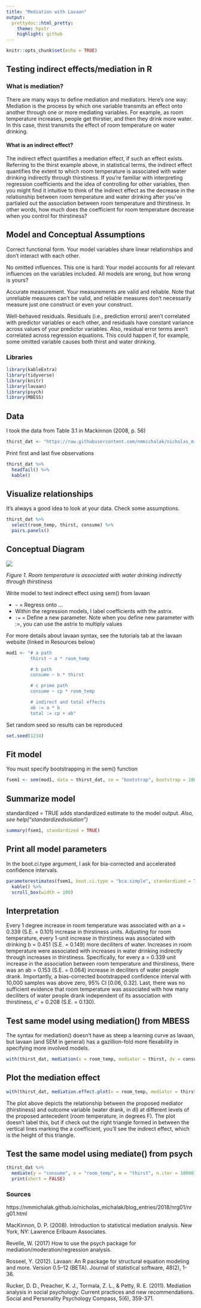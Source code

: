 ```yaml
---
title: "Mediation with Lavaan"
output:
  prettydoc::html_pretty:
    theme: hpstr
    highlight: github
---
```


```r
knitr::opts_chunk$set(echo = TRUE)
```

## Testing indirect effects/mediation in R

### What is mediation?

There are many ways to define mediation and mediators. Here's one way: Mediation is the process by which one variable transmits an effect onto another through one or more mediating variables. For example, as room temperature increases, people get thirstier, and then they drink more water. In this case, thirst transmits the effect of room temperature on water drinking.

#### What is an indirect effect?
The indirect effect quantifies a mediation effect, if such an effect exists. Referring to the thirst example above, in statistical terms, the indirect effect quantifies the extent to which room temperature is associated with water drinking indirectly through thirstiness. If you're familiar with interpreting regression coefficients and the idea of controlling for other variables, then you might find it intuitive to think of the indirect effect as the decrease in the relationship between room temperature and water drinking after you've partialed out the association between room temperature and thirstiness. In other words, how much does the coefficient for room temperature decrease when you control for thirstiness?

## Model and Conceptual Assumptions
Correct functional form. Your model variables share linear relationships and don't interact with each other.

No omitted influences. This one is hard: Your model accounts for all relevant influences on the variables included. All models are wrong, but how wrong is yours?

Accurate measurement. Your measurements are valid and reliable. Note that unreliable measures can't be valid, and reliable measures don't necessarily measure just one construct or even your construct.

Well-behaved residuals. Residuals (i.e., prediction errors) aren't correlated with predictor variables or each other, and residuals have constant variance across values of your predictor variables. Also, residual error terms aren't correlated across regression equations. This could happen if, for example, some omitted variable causes both thirst and water drinking.

### Libraries
```r
library(kableExtra)
library(tidyverse)
library(knitr)
library(lavaan)
library(psych)
library(MBESS)
```



## Data
I took the data from Table 3.1 in Mackinnon (2008, p. 56)

```r
thirst_dat <- "https://raw.githubusercontent.com/nmmichalak/nicholas_michalak/master/blog_entries/2018/nrg01/data/mackinnon_2008_t3.1.csv" %>% read_csv()
```

Print first and last five observations

```r
thirst_dat %>%
  headTail() %>%
  kable()
```


## Visualize relationships
It’s always a good idea to look at your data. Check some assumptions.

```r
thirst_dat %>%
  select(room_temp, thirst, consume) %>%
  pairs.panels()
```



## Conceptual Diagram

![](mediation.jpg)

*Figure 1. Room temperature is associated with water drinking indirectly through thirstiness*

Write model to test indirect effect using sem() from lavaan

* `~` = Regress onto …
* Within the regression models, I label coefficients with the astrix.
* `:=` = Define a new parameter. Note when you define new parameter with :=, you can use the astrix to multiply values  

For more details about lavaan syntax, see the tutorials tab at the lavaan website (linked in Resources below)

```r
mod1 <- "# a path
         thirst ~ a * room_temp

         # b path
         consume ~ b * thirst

         # c prime path 
         consume ~ cp * room_temp

         # indirect and total effects
         ab := a * b
         total := cp + ab"
```

Set random seed so results can be reproduced

```r
set.seed(1234)
```

## Fit model
You must specify bootstrapping in the sem() function

```r
fsem1 <- sem(mod1, data = thirst_dat, se = "bootstrap", bootstrap = 10000)
```


## Summarize model
standardized = TRUE adds standardized estimate to the model output. *Also, see help("standardizedsolution")*

```r
summary(fsem1, standardized = TRUE)
```

## Print all model parameters
In the boot.ci.type argument, I ask for bia-corrected and accelerated confidence intervals.

```r
parameterestimates(fsem1, boot.ci.type = "bca.simple", standardized = TRUE) %>%
  kable() %>%
  scroll_box(width = 100)
```

## Interpretation
Every 1 degree increase in room temperature was associated with an a = 0.339 (S.E. = 0.101) increase in thirstiness units. Adjusting for room temperature, every 1-unit increase in thirstiness was associated with drinking b = 0.451 (S.E. = 0.149) more deciliters of water. Increases in room temperature were associated with increases in water drinking indirectly through increases in thirstiness. Specifically, for every a = 0.339 unit increase in the association between room temperature and thirstiness, there was an ab = 0.153 (S.E. = 0.064) increase in deciliters of water people drank. Importantly, a bias-corrected bootstrapped confidence interval with 10,000 samples was above zero, 95% CI [0.06, 0.32]. Last, there was no sufficient evidence that room temperature was associated with how many deciliters of water people drank independent of its association with thirstiness, c’ = 0.208 (S.E. = 0.130).

## Test same model using mediation() from MBESS
The syntax for mediation() doesn’t have as steep a learning curve as lavaan, but lavaan (and SEM in general) has a gazillion-fold more flexability in specifying more involved models.

```r
with(thirst_dat, mediation(x = room_temp, mediator = thirst, dv = consume, bootstrap = TRUE, which.boot = "BCa", B = 10000))
```

## Plot the mediation effect
```r
with(thirst_dat, mediation.effect.plot(x = room_temp, mediator = thirst, dv = consume, ylab = "Water Drank (dl)", xlab = "Thirstiness (1/5 = Not at all thirty/Very thirsty)"))
```

The plot above depicts the relationship between the proposed mediator (thirstiness) and outcome variable (water drank, in dl) at different levels of the proposed antecedent (room temperature, in degrees F). The plot doesn’t label this, but if check out the right triangle formed in between the vertical lines marking the a coefficient, you’ll see the indirect effect, which is the height of this triangle.

## Test the same model using mediate() from psych

```r
thirst_dat %>%
  mediate(y = "consume", x = "room_temp", m = "thirst", n.iter = 10000) %>%
  print(short = FALSE)
```


### Sources
https://nmmichalak.github.io/nicholas_michalak/blog_entries/2018/nrg01/nrg01.html

MacKinnon, D. P. (2008). Introduction to statistical mediation analysis. New York, NY: Lawrence Erlbaum Associates.

Revelle, W. (2017) How to use the psych package for mediation/moderation/regression analysis.

Rosseel, Y. (2012). Lavaan: An R package for structural equation modeling and more. Version 0.5–12 (BETA). Journal of statistical software, 48(2), 1-36.

Rucker, D. D., Preacher, K. J., Tormala, Z. L., & Petty, R. E. (2011). Mediation analysis in social psychology: Current practices and new recommendations. Social and Personality Psychology Compass, 5(6), 359-371.
